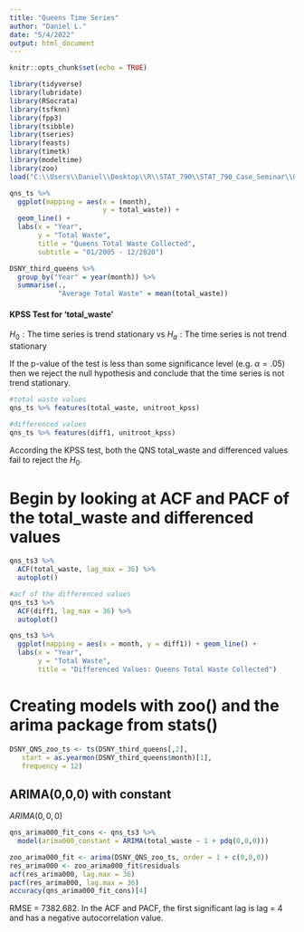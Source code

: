 ```yaml
---
title: "Queens Time Series"
author: "Daniel L."
date: "5/4/2022"
output: html_document
---
```


```r
knitr::opts_chunk$set(echo = TRUE)
```

```r
library(tidyverse)
library(lubridate)
library(RSocrata)
library(tsfknn)
library(fpp3)
library(tsibble)
library(tseries)
library(feasts)
library(timetk)
library(modeltime)
library(zoo)
load("C:\\Users\\Daniel\\Desktop\\R\\STAT_790\\STAT_790_Case_Seminar\\Queens_time_series\\QNS_ts_data.Rdata")
```

```r
qns_ts %>% 
  ggplot(mapping = aes(x = (month),
                       y = total_waste)) + 
  geom_line() + 
  labs(x = "Year",
       y = "Total Waste",
       title = "Queens Total Waste Collected",
       subtitle = "01/2005 - 12/2020")
```

```r
DSNY_third_queens %>% 
  group_by("Year" = year(month)) %>% 
  summarise(., 
            "Average Total Waste" = mean(total_waste))
```

#### KPSS Test for 'total_waste'

$H_0: \text{The time series is trend stationary}$ vs $H_a: \text{The time series is not trend stationary}$

If the p-value of the test is less than some significance level (e.g. $\alpha = .05$) then we reject the null hypothesis and conclude that the time series is not trend stationary.

```r
#total waste values
qns_ts %>% features(total_waste, unitroot_kpss)

#differenced values
qns_ts %>% features(diff1, unitroot_kpss)
```

According the KPSS test, both the QNS total_waste and differenced values fail to reject the $H_0$. 

# Begin by looking at ACF and PACF of the total_waste and differenced values

```r
qns_ts3 %>% 
  ACF(total_waste, lag_max = 36) %>% 
  autoplot()

#acf of the differenced values
qns_ts3 %>% 
  ACF(diff1, lag_max = 36) %>% 
  autoplot()

qns_ts3 %>% 
  ggplot(mapping = aes(x = month, y = diff1)) + geom_line() +
  labs(x = "Year", 
       y = "Total Waste", 
       title = "Differenced Values: Queens Total Waste Collected")
```

# Creating models with zoo() and the arima package from stats()

```r
DSNY_QNS_zoo_ts <- ts(DSNY_third_queens[,2],
   start = as.yearmon(DSNY_third_queens$month)[1],
   frequency = 12)
```

## $\text{ARIMA(0,0,0)}$ with constant
${ARIMA(0,0,0)}$

```r
qns_arima000_fit_cons <- qns_ts3 %>% 
  model(arima000_constant = ARIMA(total_waste ~ 1 + pdq(0,0,0)))

zoo_arima000_fit <- arima(DSNY_QNS_zoo_ts, order = 1 + c(0,0,0))
res_arima000 <- zoo_arima000_fit$residuals
acf(res_arima000, lag.max = 36)
pacf(res_arima000, lag.max = 36)
accuracy(qns_arima000_fit_cons)[4]
```

RMSE = 7382.682. In the ACF and PACF, the first significant lag is lag = 4 and has a negative autocorrelation value. 

